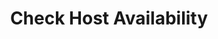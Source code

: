 ---
title: "Check Host Availability"
openapi: "GET /api/v2/hosts/{name}/check"
sidebarTitle: "Check Host Availability"
description: "This endpoint provides a command to check the availability of a host.

        Users can use this command to check whether a particular hostname is available and can be added to registry."
---
